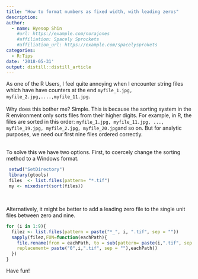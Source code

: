 ```yaml
---
title: "How to format numbers as fixed width, with leading zeros"
description: 
author:
  - name: Hyesop Shin 
    #url: https://example.com/norajones
    #affiliation: Spacely Sprockets
    #affiliation_url: https://example.com/spacelysprokets
categories:
  - R:Tips
date: '2018-05-31'
output: distill::distill_article
---
```


As one of the R Users, I feel quite annoying when I encounter string files which have have counters at the end `myfile_1.jpg, myfile_2.jpg,....,myfile_11.jpg`. </br></br> Why does this bother me? Simple. This is because the sorting system in the R environment only sorts files from their higher digits. For example, in R, the files are sorted in this order: `myfile_1.jpg, myfile_11.jpg, ..., myfile_19.jpg, myfile_2.jpg, myfile_20.jpg`and so on. But for analytic purposes, we need our first nine files ordered correctly.  </br></br>

To solve this we have two options. First, to coercely change the sorting method to a Windows format.

```r
 setwd("SetDirectory")
 library(gtools)
 files  <- list.files(pattern= "*.tif")
 my <- mixedsort(sort(files))
```
 
 </br>

Alternatively, it might be better to add a leading zero file to the single unit files between zero and nine. 
```r
for (i in 1:9){
  filez <- list.files(pattern = paste("*_", i, ".tif", sep = ""))
  sapply(filez,FUN=function(eachPath){
    file.rename(from = eachPath, to = sub(pattern= paste(i,".tif", sep = ""),
    replacement= paste("0",i,".tif", sep = ""),eachPath))
  })
} 
``` 

Have fun!



